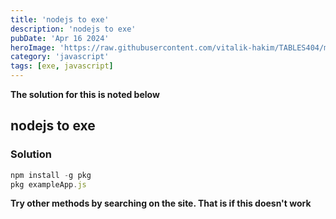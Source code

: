 ```yaml
---
title: 'nodejs to exe'
description: 'nodejs to exe'
pubDate: 'Apr 16 2024'
heroImage: 'https://raw.githubusercontent.com/vitalik-hakim/TABLES404/main/error_b/JavaScript.png'
category: 'javascript'
tags: [exe, javascript]
---
```


**The solution for this is noted below**

## nodejs to exe

### Solution

```javascript
npm install -g pkg
pkg exampleApp.js
```

**Try other methods by searching on the site. That is if this doesn't work**
